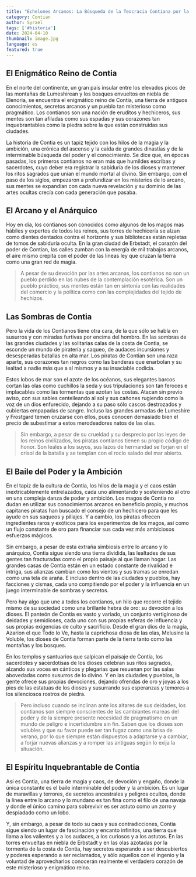 ```yaml
---
title: "Echelones Arcanos: La Búsqueda de la Teocracia Contiana por la Supremacía Mágica"
category: Contian
author: Syrael
tags: ['#historia']
date: 2024-04-10
thumbnail: image.jpg
language: es
featured: true
---
```


## El Enigmático Reino de Contia

En el norte del continente, un gran país insular entre los elevados picos de las montañas de Lumeshirean y los bosques envueltos en niebla de Elenoria, se encuentra el enigmático reino de Contia, una tierra de antiguos conocimientos, secretos arcanos y un pueblo tan misterioso como pragmático. Los contianos son una nación de eruditos y hechiceros, sus mentes son tan afiladas como sus espadas y sus corazones tan inquebrantables como la piedra sobre la que están construidas sus ciudades.

La historia de Contia es un tapiz tejido con los hilos de la magia y la ambición, una crónica del ascenso y la caída de grandes dinastías y de la interminable búsqueda del poder y el conocimiento. Se dice que, en épocas pasadas, los primeros contianos no eran más que humildes escribas y sacerdotes, cuyo deber era registrar la sabiduría de los dioses y mantener los ritos sagrados que unían el mundo mortal al divino. Sin embargo, con el paso de los siglos, empezaron a profundizar en los misterios de lo arcano, sus mentes se expandían con cada nueva revelación y su dominio de las artes ocultas crecía con cada generación que pasaba.

## El Arcano y el Anárquico

Hoy en día, los contianos son conocidos como algunos de los magos más hábiles y expertos de todos los reinos, sus torres de hechicería se alzan como dientes dentados contra el horizonte y sus bibliotecas están repletas de tomos de sabiduría oculta. En la gran ciudad de Erbstadt, el corazón del poder de Contian, las calles zumban con la energía de mil trabajos arcanos, el aire mismo crepita con el poder de las líneas ley que cruzan la tierra como una gran red de magia.

> A pesar de su devoción por las artes arcanas, los contianos no son un pueblo perdido en las nubes de la contemplación esotérica. Son un pueblo práctico, sus mentes están tan en sintonía con las realidades del comercio y la política como con las complejidades del tejido de hechizos.

## Las Sombras de Contia

Pero la vida de los Contianos tiene otra cara, de la que sólo se habla en susurros y con miradas furtivas por encima del hombro. En las sombras de las grandes ciudades y las solitarias calas de la costa de Contia, se esconde un mundo de piratería y saqueo, de audaces incursiones y desesperadas batallas en alta mar. Los piratas de Contian son una raza aparte, sus corazones tan negros como las banderas que enarbolan y su lealtad a nadie más que a sí mismos y a su insaciable codicia.

Estos lobos de mar son el azote de los océanos, sus elegantes barcos cortan las olas como cuchillos la seda y sus tripulaciones son tan feroces e implacables como las tormentas que azotan las costas. Atacan sin previo aviso, con sus sables centelleando al sol y sus cañones rugiendo como la voz de un dios enfurecido, dejando a su paso sólo cascos destrozados y cubiertas empapadas de sangre. Incluso las grandes armadas de Lumeshire y Frostgard temen cruzarse con ellos, pues conocen demasiado bien el precio de subestimar a estos merodeadores natos de las olas.

> Sin embargo, a pesar de su crueldad y su desprecio por las leyes de los reinos civilizados, los piratas contianos tienen su propio código de honor. Son leales a los suyos, sus lazos de hermandad se forjan en el crisol de la batalla y se templan con el rocío salado del mar abierto.

## El Baile del Poder y la Ambición

En el tapiz de la cultura de Contia, los hilos de la magia y el caos están inextricablemente entrelazados, cada uno alimentando y sosteniendo al otro en una compleja danza de poder y ambición. Los magos de Contia no dudan en utilizar sus conocimientos arcanos en beneficio propio, y muchos capitanes piratas han buscado el consejo de un hechicero para que les ayude en sus saqueos y pillajes. Y a cambio, los piratas ofrecen ingredientes raros y exóticos para los experimentos de los magos, así como un flujo constante de oro para financiar sus cada vez más ambiciosos esfuerzos mágicos.

Sin embargo, a pesar de esta extraña simbiosis entre lo arcano y lo anárquico, Contia sigue siendo una tierra dividida, las lealtades de sus gentes tan fracturadas como el propio paisaje al que llaman hogar. Las grandes casas de Contia están en un estado constante de rivalidad e intriga, sus alianzas cambian como los vientos y sus tramas se enredan como una tela de araña. E incluso dentro de las ciudades y pueblos, hay facciones y cismas, cada uno compitiendo por el poder y la influencia en un juego interminable de sombras y secretos.

Pero hay algo que une a todos los contianos, un hilo que recorre el tejido mismo de su sociedad como una brillante hebra de oro: su devoción a los dioses. El panteón de Contia es vasto y variado, un conjunto vertiginoso de deidades y semidioses, cada uno con sus propias esferas de influencia y sus propias exigencias de culto y sacrificio. Desde el gran dios de la magia, Azarion el que Todo lo Ve, hasta la caprichosa diosa de las olas, Melusine la Voluble, los dioses de Contia forman parte de la tierra tanto como las montañas y los bosques.

En los templos y santuarios que salpican el paisaje de Contia, los sacerdotes y sacerdotisas de los dioses celebran sus ritos sagrados, alzando sus voces en cánticos y plegarias que resuenan por las salas abovedadas como susurros de lo divino. Y en las ciudades y pueblos, la gente ofrece sus propias devociones, dejando ofrendas de oro y joyas a los pies de las estatuas de los dioses y susurrando sus esperanzas y temores a los silenciosos rostros de piedra.

> Pero incluso cuando se inclinan ante los altares de sus deidades, los contianos son siempre conscientes de las cambiantes mareas del poder y de la siempre presente necesidad de pragmatismo en un mundo de peligro e incertidumbre sin fin. Saben que los dioses son volubles y que su favor puede ser tan fugaz como una brisa de verano, por lo que siempre están dispuestos a adaptarse y a cambiar, a forjar nuevas alianzas y a romper las antiguas según lo exija la situación.

## El Espíritu Inquebrantable de Contia

Así es Contia, una tierra de magia y caos, de devoción y engaño, donde la única constante es el baile interminable del poder y la ambición. Es un lugar de maravillas y terrores, de secretos ancestrales y peligros ocultos, donde la línea entre lo arcano y lo mundano es tan fina como el filo de una navaja y donde el único camino para sobrevivir es ser astuto como un zorro y despiadado como un lobo.

Y, sin embargo, a pesar de todo su caos y sus contradicciones, Contia sigue siendo un lugar de fascinación y encanto infinitos, una tierra que llama a los valientes y a los audaces, a los curiosos y a los astutos. En las torres envueltas en niebla de Erbstadt y en las olas azotadas por la tormenta de la costa de Contia, hay secretos esperando a ser descubiertos y poderes esperando a ser reclamados, y sólo aquellos con el ingenio y la voluntad de aprovecharlos conocerán realmente el verdadero corazón de este misterioso y enigmático reino.
